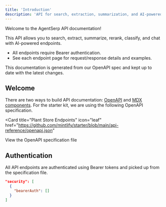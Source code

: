 ```yaml
---
title: 'Introduction'
description: 'API for search, extraction, summarization, and AI-powered text generation'
---
```


Welcome to the AgentSerp API documentation!

This API allows you to search, extract, summarize, rerank, classify, and chat with AI-powered endpoints.

- All endpoints require Bearer authentication.
- See each endpoint page for request/response details and examples.

<Note>
  This documentation is generated from our OpenAPI spec and kept up to date with the latest changes.
</Note>

## Welcome

There are two ways to build API documentation: [OpenAPI](https://mintlify.com/docs/api-playground/openapi/setup) and [MDX components](https://mintlify.com/docs/api-playground/mdx/configuration). For the starter kit, we are using the following OpenAPI specification.

<Card
  title="Plant Store Endpoints"
  icon="leaf"
  href="https://github.com/mintlify/starter/blob/main/api-reference/openapi.json"
>
  View the OpenAPI specification file
</Card>

## Authentication

All API endpoints are authenticated using Bearer tokens and picked up from the specification file.

```json
"security": [
  {
    "bearerAuth": []
  }
]
```
